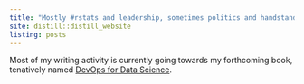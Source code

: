 ```yaml
---
title: "Mostly #rstats and leadership, sometimes politics and handstands"
site: distill::distill_website
listing: posts
---
```


Most of my writing activity is currently going towards my forthcoming book, tenatively named [DevOps for Data Science](https://akgold.github.io/do4ds/).
